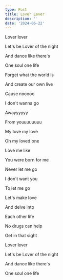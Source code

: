 ```yaml
---
type: Post
title: Lover Lover
description: ''
date: '2024-06-22'
---
```

Lover lover 


Let's be Lover of the night 


And dance like there's


One soul one life 


Forget what the world is 


And create our own live 


Cause nooooo 


I don't wanna go 


Awayyyyyy 


From youuuuuuuu 


My love my love 


Oh my loved one 


Love me like 


You were born for me 


Never let me go 


I don't want you 


To let me go 


Let's make love 


And delve into 


Each other life 


No drugs can help


Get in that sight 


Lover lover 


Let's be Lover of the night 


And dance like there's


One soul one life 
